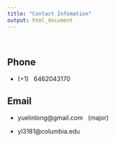 ```yaml
---
title: "Contact Infomation"
output: html_document
---
```


&nbsp;
&nbsp;
&nbsp;
&nbsp;
&nbsp;
&nbsp;


## Phone 

+ (+1) \ \ 6462043170

## Email

+ yuelinlong@gmail.com \ \ (major)

+ yl3181@columbia.edu